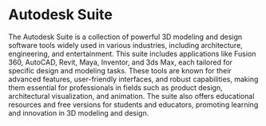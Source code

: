 
# Autodesk Suite
The Autodesk Suite is a collection of powerful 3D modeling and design software tools widely used in various industries, including architecture, engineering, and entertainment. This suite includes applications like Fusion 360, AutoCAD, Revit, Maya, Inventor, and 3ds Max, each tailored for specific design and modeling tasks.
These tools are known for their advanced features, user-friendly interfaces, and robust capabilities, making them essential for professionals in fields such as product design, architectural visualization, and animation. The suite also offers educational resources and free versions for students and educators, promoting learning and innovation in 3D modeling and design.

<Cards>
  <Cards.Card 
    title="Fusion 360" 
    href="https://www.autodesk.com/products/fusion-360/overview" 
    description="A cloud-based 3D CAD, CAM, and CAE tool for product design and manufacturing." 
  />
  <Cards.Card 
    title="AutoCAD" 
    href="https://www.autodesk.com/products/autocad/overview" 
    description="A versatile drafting software for creating precise 2D and 3D drawings." 
  />
  <Cards.Card 
    title="Revit" 
    href="https://www.autodesk.com/products/revit/overview" 
    description="A BIM software for architectural design, MEP, and structural engineering." 
  />
  <Cards.Card 
    title="Maya" 
    href="https://www.autodesk.com/products/maya/overview" 
    description="A professional 3D animation, modeling, and rendering software." 
  />
  <Cards.Card 
    title="Inventor" 
    href="https://www.autodesk.com/products/inventor/overview" 
    description="A 3D CAD software for mechanical design, simulation, and visualization." 
  />
  <Cards.Card 
    title="3ds Max" 
    href="https://www.autodesk.com/products/3ds-max/overview" 
    description="A 3D modeling, animation, and rendering software for games and design visualization." 
  />
  <Cards.Card 
    title="Autodesk EDU Overview" 
    href="https://www.autodesk.com/education/edu-software/overview" 
    description="Explore free Autodesk software and resources for students and educators." 
  />
</Cards>
